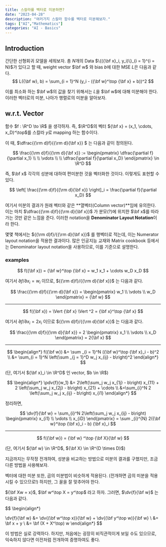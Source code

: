 ```yaml
---
title: 스칼라를 벡터로 미분하면?
date: "2023-04-28"
description: "여러가지 스칼라 함수를 벡터로 미분해보자."
tags: ["AI","Mathematics"]
categories: "AI - Basics"
---
```


## Introduction

간단한 선형회귀 모델을 세워보자. 총 $N$개의 Data $\{({\bf x}_i, y_i)\}_{i = 1}^{i = N}$가 있다고 할 때,
weight vector $\bf w$ 와 bias $b$에 대한 MSE $L$은 다음과 같다.
$$
  L({\bf w}, b) = \sum_{i = 1}^N (y_i - ({\bf w}^\top {\bf x} + b))^2
$$

이를 최소화 하는 $\bf w$의 값을 찾기 위해서는 $L$을 $\bf w$에 대해 미분해야 한다. 이러한 벡터로의 미분, 나아가 행렬로의 미분을 알아보자.

## w.r.t. Vector

함수 $f : \R^D \to \R$ 을 생각하자. 즉, $\R^D$의 벡터 ${\bf x} = (x_1, \cdots, x_D)^\top$를 스칼라 $y$로 mapping 하는 함수이다.

이 때, $\dfrac{{\rm d}f}{{\rm d}{\bf x}} $ 는 다음과 같이 정의된다.

$$
  \frac{{\rm d}f}{{\rm d}{\bf x}} := \begin{pmatrix}
    \dfrac{\partial f}{\partial x_1} \\ \\  \vdots \\ \\ \dfrac{\partial f}{\partial x_D}
  \end{pmatrix} \in \R^D
$$

즉, $\bf x$ 각각의 성분에 대하여 편미분한 것을 벡터화한 것이다. 이렇게도 표현할 수 있다.

$$
  \left[ \frac{{\rm d}f}{{\rm d}{\bf x}} \right]_i = \frac{\partial f}{\partial x_D}
$$

여기서 미분의 결과가 원래 벡터와 같은 **열벡터(Column vector)**임에 유의한다. 이는 마치 $\dfrac{{\rm d}f}{{\rm d}{\bf x}}$ 가
분모(?)에 위치한 $\bf x$를 따라가는 것만 같은 느낌을 준다. 이러한 notation을 **Denominator Layout Notation**이라 한다.

몇몇 책에서는 ${{\rm d}f}/{{\rm d}{\bf x}}$ 를 행벡터로 적는데, 이는 Numerator layout notation을 적용한 결과이다.
많은 인공지능 교재와 Matrix cookbook 등에서는 Denominator layout notation을 사용하므로, 이를 기준으로 설명한다.

### examples

$$
  f({\bf x}) = {\bf w}^\top {\bf x} = w_1 x_1 + \cdots w_D x_D
$$

여기서 ${\partial f}/{\partial x_i} = w_i$ 이므로, ${{\rm d}f}/{{\rm d}{\bf x}}$ 는 다음과 같다.

$$
  \frac{{\rm d}f}{{\rm d}{\bf x}} = \begin{pmatrix}
    w_1 \\ \vdots \\ w_D
  \end{pmatrix} = {\bf w}
$$

---

$$
  f({\bf x}) = \Vert {\bf x} \Vert ^2 = {\bf x}^\top {\bf x}
$$

여기서 ${\partial f}/{\partial x_i} = 2x_i$ 이므로 ${{\rm d}f}/{{\rm d}{\bf x}}$ 는 다음과 같다.

$$
  \frac{{\rm d}f}{{\rm d}{\bf x}} = 2 \begin{pmatrix}
    x_1 \\ \vdots \\ x_D
  \end{pmatrix} = 2{\bf x}
$$

---

$$
\begin{align*}
f({\bf w}) &= \sum _{i = 1}^N ({\bf w}^\top {\bf x}_i - b)^2 \\
&= \sum_{i = 1}^N \left(\sum _{j = 1}^D w_j x_{ij} - b\right)^2
\end{align*}
$$

(단, 여기서 ${\bf x}_i \in \R^D$ 인 vector, $b \in \R$)

$$
\begin{align*}
\pdv{f}{w_1} &= 2\left(\sum_j w_j x_{1j} - b\right) x_{11} + 2 \left(\sum_j w_j x_{2j} - b\right) x_{21} + \cdots \\
&=\sum_{i}^N 2 \left(\sum_j w_j x_{ij} - b\right) x_{i1}
\end{align*}
$$

정리하면,

$$
\dv{f}{\bf w} = \sum_{i}^N 2\left(\sum_j w_j x_{ij} - b\right) \begin{pmatrix}
x_{i1} \\ \vdots \\ x_{iD}
\end{pmatrix} = \sum _{i}^{N} 2({\bf w}^\top {\bf x}_i - b) {\bf x}_i
$$

---

$$
f({\bf w}) = {\bf w} ^\top {\bf X}{\bf w}
$$

(단, 여기서 ${\bf w} \in \R^D$, ${\bf X} \in \R^{D \times D}$)

지금까지는 무작정 전개하여, 성분을 비교하는 방법으로 미분의 결과를 구했지만, 조금 다른 방법을 사용해보자.

벡터에 대한 미분 또한, 곱의 미분법이 비슷하게 적용된다. (전개하면 곱의 미분을 적용시킬 수 있으므로!)
하지만, 그 꼴을 잘 맞추어야 한다.

${\bf Xw = x}$, $\bf w^\top X = y^\top$ 라고 하자. 그러면, $\dv{f}{\bf w}$ 는 다음과 같다.

$$
\begin{align*}
  
  \dv{f}{\bf w} &= \dv{(\bf w^\top x)}{\bf w} + \dv{(\bf y^\top w)}{\bf w} \\
                &= \bf x + y \\
                &= \bf (X + X^\top) w
\end{align*}
$$

이 방법은 실로 강력하다. 하지만, 처음에는 굉장히 비직관적이게 보일 수도 있으므로, 익숙하지 않다면
이전처럼 전개하여 증명하여도 좋다.
